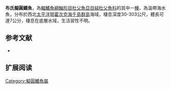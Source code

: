{{Speciesbox
| name = 布氏擬圓鰭魚
| image = 
| image_width = 250px
| status = NE
| status_system = IUCN3.1
| genus = Cyclopteropsis
| species = brashnikowi
| authority = [[Schmidt|Schmidt]], 1904
| synonyms = *''Eumicrotremus brashnikowi,Schmidt, 1904''
*''Cyclopteropsis brashnikovi,Schmidt, 1904''
}}

'''布氏擬圓鰭魚'''，為[[輻鰭魚綱|輻鰭魚綱]][[鮋形目|鮋形目]][[杜父魚亞目|杜父魚亞目]][[絨杜父魚科|絨杜父魚科]]的其中一[[種|種]]，為溫帶海水魚，分布於西北[[太平洋|太平洋]][[鄂霍次克海|鄂霍次克海]][[千島群島|千島群島]]海域，棲息深度30-303公尺，體長可達7公分，棲息在底層水域，生活習性不明。
==参考文献==
*{{FishBase_species|genus=Cyclopteropsis|species=brashnikowi|year=2014|month=5}}

== 扩展阅读 ==
{{refbegin}}
{{wikispecies-inline|Cyclopteropsis brashnikowi|布氏擬圓鰭魚}}
{{refend}}

{{Wikispecies|Cyclopteropsis brashnikowi}}
{{Taxonbar|from=Q1983180}}

[[Category:擬圓鰭魚屬|Category:擬圓鰭魚屬]]


{{魚類小作品}}